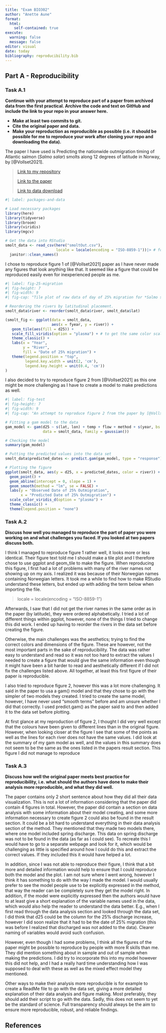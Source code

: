 ```yaml
---
title: "Exam BIO302"
author: "Anette Aune"
format:
  html:
    self-contained: true
execute: 
  warning: false
  message: false
editor: visual
date: today
bibliography: reproducibility.bib
---
```


## Part A - Reproducibility

### Task A.1

**Continue with your attempt to reproduce part of a paper from archived data from the first practical. Archive the code and text on GitHub and include the link to your repo in your answer here.**

- **Make at least two commits to git.**  
- **Cite the original paper and data.** 
- **Make your reproduction as reproducible as possible (i.e. it should be possible for me to reproduce your work after cloning your repo and downloading the data).**

The paper I have used is Predicting the nationwide outmigration timing of Atlantic salmon (*Salmo salar*) smolts along 12 degrees of latitude in Norway, by [@Vollset2021].

>
[Link to my repository](https://github.com/Anetne/Exam-BIO302.git)
>
[Link to the paper](https://onlinelibrary.wiley.com/doi/epdf/10.1111/ddi.13285)
>
[Link to data download](https://datadryad.org/stash/dataset/doi:10.5061%2Fdryad.p2ngf1vq9)

```r
#| label: packages-and-data 

# Load necessary packages 
library(here)
library(tidyverse)
library(broom)
library(viridis) 
library(mgcv)

# Get the data into RStudio
smolt_data <- read_csv(here("smoltOut.csv"),
                       locale = locale(encoding = "ISO-8859-1"))|> # for R to be able to read "å"
  janitor::clean_names() 

```

I chose to reproduce figure 1 of [@Vollset2021] paper as I have never made any figures that look anything like that. It seemed like a figure that could be reproduced easily even for inexperienced people as me. 

```r
#| label: fig-25-migration
#| fig-height: 7
#| fig-width: 9
#| fig-cap: "Tile plot of raw data of day of 25% migration for *Salmo salar* in different Norwegian rivers and years reproduced from [@Vollset2021]."

# Reordering the rivers by latitudinal placement. 
smolt_data$river <- reorder(smolt_data$river, smolt_data$lat)

(smolt_fig <- ggplot(data = smolt_data, 
                     aes(x = fyear, y = river)) +
   geom_tile(aes(fill = d25)) + 
   scale_fill_viridis(option = "plasma") + # to get the same color scale as the original paper
   theme_classic() + 
   labs(x = "Year",
        y = "River",
        fill = "Date of 25% migration") + 
   theme(legend.position = "top",
         legend.key.width = unit(2, 'cm'),
         legend.key.height = unit(0.4, 'cm')) 
) 
```

I also decided to try to reproduce figure 2 from [@Vollset2021] as this one might be more challenging as I have to create a model to make predictions as well. 

```r
#| label: fig-test
#| fig-height: 7
#| fig-width: 9
#| fig-cap: "An attempt to reproduce figure 2 from the paper by [@Vollset2021] showing observed and predicted dates of 25% smolt migration for the different rivers."

# Fitting a gam model to the data 
gam_model <- gam(d25 ~ s(lat, lon) + temp + flow + method + s(year, bs = "re"), 
                 data = smolt_data, family = gaussian())

# Checking the model
summary(gam_model)

# Putting the predicted values into the data set
smolt_data$predicted_dates <- predict.gam(gam_model, type = "response")

# Plotting the figure
ggplot(smolt_data, aes(y = d25, x = predicted_dates, color = river)) +
  geom_point() +
  geom_abline(intercept = 0, slope = 1) +
  geom_smooth(method = "lm", se = FALSE) +
  labs(y = "Observed Date of 25% Outmigration", 
       x = "Predicted Date of 25% Outmigration") +
  scale_color_viridis_d(option = "plasma") +
  theme_classic() +
  theme(legend.position = "none") 
```

### Task A.2

**Discuss how well you managed to reproduce the part of paper you were working on and what challenges you faced. If you looked at two papers discuss both.**

I think I managed to reproduce figure 1 rather well, it looks more or less identical. Their figure text told me I should make a tile plot and I therefore chose to use ggplot and geom_tile to make the figure. When reproducing this figure, I first had a lot of problems with many of the river names not showing up on my axis. I realized it was because of their Norwegian names containing Norwegian letters. It took me a while to find how to make RStudio understand these letters, but ended up with adding the term below when importing the file. 

> locale = locale(encoding = "ISO-8859-1")

Afterwards, I saw that I did not get the river names in the same order as in the paper (by latitude), they were ordered alphabetically. I tried a lot of different things within ggplot, however, none of the things I tried to change this did work. I ended up having to reorder the rivers in the data set before creating the figure. 

Otherwise, the main challenges was the aesthetics; trying to find the correct colors and dimensions of the figure. These are however, not the most important parts in the sake of reproducibility. The data was rather easy to understand and read so it was not too hard to extract the values I needed to create a figure that would give the same information even though it might have been a bit harder to read and aesthetically different if I did not fix the challenges listed above. All together, at least this first figure of their paper is reproducible. 

I also tried to reproduce figure 2, however this was a lot more challenging. It said in the paper to usa a gam() model and that they chose to go with the simpler of two models they created. I tried to create the same model, however, I have never used "smooth terms" before and am unsure whether I did that correctly. I used predict.gam() as the paper said to and then added it to the data set before plotting. 

At first glance at my reproduction of figure 2, I thought I did very well except that the colours have been given to different lines than in the original figure. However, when looking closer at the figure I see that some of the points as well as the lines for each river does not have the same values. I did look at the summary of my gam model as well, and the values in this summary does not seem to be the same as the ones listed in the papers result section. This figure I did not manage to reproduce

### Task A.3

**Discuss how well the original paper meets best practice for reproducibility, i.e. what should the authors have done to make their analysis more reproducible, and what they did well.**

The paper contains only 2 short sentence about how they did all their data visualization. This is not a lot of information considering that the paper did contain 4 figures in total. However, the paper did contain a section on data analysis with some information about their model creating, and some more information necessary to create figure 2 could also be found in the result section. It could be a bit hard to understand everything in their data analysis section of the method. They mentioned that they made two models there, where one model included spring discharge. This data on spring discharge was not to be found in the data (as far as I could see). To recreate this I would have to go to a separate webpage and look for it, which would be challenging as little is specified around how I could do this and extract the correct values. If they included this it would have helped a lot. 

In addition, since I was not able to reproduce their figure, I think that a bit more and detailed information would help to ensure that I could reproduce both the model and the plot. I am not sure where I went wrong, however I think it has something to do with the way I made the model. I would usually prefer to see the model people use to be explicitly expressed in the method, that way the reader can be completely sure they get the model right. In addition, if the model were explicitly expressed then the authors would have to at least give a short explanation of the variable names used in the data, which would also help the reader to understand the data better. E.g., when I first read through the data analysis section and looked through the data set, I did think that d25 could be the column for the 25% discharge increase, however I did soon realize that it had to be the date of 25% migration (this was before I realized that discharged was not added to the data). Clearer naming of variables would avoid such confusion. 

However, even though I had some problems, I think all the figures of the paper might be possible to reproduce by people with more R skills than me. They did mention something about in sample and out of sample when making the predictions. I did try to incorporate this into my model however this did not help, and I had a really hard time understanding how I was supposed to deal with these as well as the mixed effect model they mentioned. 

Other ways to make their analysis more reproducible is for example to create a ReadMe file to go with the data set, giving a more detailed explanation of their data analysis and figure making. Most preferably, they should add their script to go with the data. Sadly, this does not seem to yet be the standard of science. Full transparency should always be the aim to ensure more reproducible, robust, and reliable findings. 

## References {-}

::: {#refs}
:::
